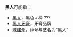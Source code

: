 {{Wiktionary|黑人}}
'''黑人'''可能指：
*[[黑人|黑人]]，黑色人种 ???
*[[黑人牙膏|黑人牙膏]]，牙膏品牌
*[[陳建州|陳建州]]，绰号与艺名为“黑人”

{{Disambiguation|cat=二字消歧义}}